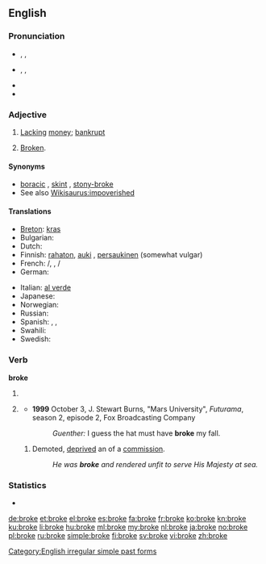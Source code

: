 ==English==

===Pronunciation===
* {{a|RP}} {{enPR|brōk}}, {{IPA|/brəʊk/}}, {{X-SAMPA|/br@Uk/}}
* {{a|GenAm}} {{enPR|brōk}}, {{IPA|/broʊk/}}, {{X-SAMPA|/broUk/}}
* {{audio|en-us-broke.ogg|Audio (US)}}
* {{rhymes|əʊk}}

===Adjective===
{{en-adj}}

# {{informal}} [[lack|Lacking]] [[money]]; [[bankrupt]]
# {{informal}} [[broken|Broken]].

====Synonyms====
* [[boracic]] {{qualifier|UK rhyming slang}}, [[skint]] {{qualifier|UK slang}}, [[stony-broke]] {{qualifier|UK slang'}}
* See also [[Wikisaurus:impoverished]]

====Translations====
{{trans-top|lacking money; bankrupt}}
* [[Breton]]: [[kras]]
* Bulgarian: {{t+|bg|разорен|m}}
* Dutch: {{t+|nl|blut}}
* Finnish: [[rahaton]], [[auki]] {{qualifier|slang}}, [[persaukinen]] (somewhat vulgar)
* French: {{t+|fr|fauché}}/{{t+|fr|fauchée}}, {{t+|fr|à sec}} {{qualifier|invariable}},  {{qualifier|formally}} {{t|fr|désargenté}}/{{t|fr|désargentée}}
* German: {{t+|de|pleite}}
{{trans-mid}}
* Italian: [[al verde]] {{qualifier|invariable}}
* Japanese: {{t|ja|すっからかん|tr=sukkarakan|sc=Jpan}}
* Norwegian: {{t|no|blakk}}
* Russian: {{t|ru|разорившийся}}
* Spanish: {{t+|es|pelado}},  {{t|es|sin un duro}},  {{t|es|sin un peso}}
* Swahili: {{t+|sw|msoto|xs=Swahili}}
* Swedish: {{t+|sv|pank}}
{{trans-bottom}}

===Verb===
'''broke'''

# {{simple past of|break}}
# {{archaic|or|poetic}} {{past participle of|break}}
#* '''1999''' October 3, J. Stewart Burns, "Mars University", ''Futurama'', season 2, episode 2, Fox Broadcasting Company
#*: ''Guenther:'' I guess the hat must have '''broke''' my fall.
## {{nautical}} Demoted, [[deprived]] an of a [[commission]].
##: ''He was '''broke''' and rendered unfit to serve His Majesty at sea.''

===Statistics===
* {{rank|dinner|command|etc.|771|broke|waiting|political|reading}}

[[Category:English irregular simple past forms]]

[[de:broke]]
[[et:broke]]
[[el:broke]]
[[es:broke]]
[[fa:broke]]
[[fr:broke]]
[[ko:broke]]
[[kn:broke]]
[[ku:broke]]
[[li:broke]]
[[hu:broke]]
[[ml:broke]]
[[my:broke]]
[[nl:broke]]
[[ja:broke]]
[[no:broke]]
[[pl:broke]]
[[ru:broke]]
[[simple:broke]]
[[fi:broke]]
[[sv:broke]]
[[vi:broke]]
[[zh:broke]]